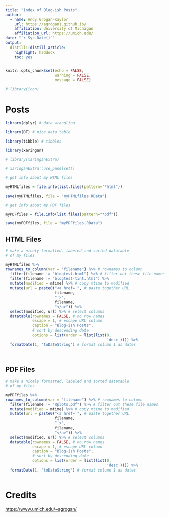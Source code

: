 ```yaml
---
title: "Index of Blog-ish Posts"
author:
  - name: Andy Grogan-Kaylor 
    url: https://agrogan1.github.io/
    affiliation: University of Michigan
    affiliation_url: https://umich.edu/
date: "`r Sys.Date()`"
output:
  distill::distill_article:
    highlight: haddock
    toc: yes
---
```


```r

knitr::opts_chunk$set(echo = FALSE,
                      warning = FALSE,
                      message = FALSE)

# library(icon)

```

# Posts

```r

library(dplyr) # data wrangling

library(DT) # nice data table

library(tibble) # tibbles

library(xaringan)

# library(xaringanExtra)

# xaringanExtra::use_panelset()


```

```r

# get info about my HTML files

myHTMLfiles = file.info(list.files(pattern="*html"))

save(myHTMLfiles, file = "myHTMLfiles.RData")

# get info about my PDF files

myPDFfiles = file.info(list.files(pattern="*pdf"))

save(myPDFfiles, file = "myPDFfiles.RData")

```

## HTML Files

```r

# make a nicely formatted, labeled and sorted datatable
# of my files

myHTMLfiles %>% 
rownames_to_column(var = "filename") %>% # rownames to column
  filter(filename != "blogtest.html") %>% # filter out these file names
  filter(filename != "blogtest-tint.html") %>%
  mutate(modified = mtime) %>% # copy mtime to modified
  mutate(url = paste0("<a href='", # paste together URL
                      filename,
                      "'>",
                      filename, 
                      "</a>")) %>% 
  select(modified, url) %>% # select columns
  datatable(rownames = FALSE, # no row names
            escape = 1, # escape URL column
            caption = "Blog-ish Posts",
            # sort by descending date
            options = list(order = list(list(0, 
                                             'desc')))) %>% 
  formatDate(1, 'toDateString') # format column 1 as dates
  
  
```


## PDF Files 

```r

# make a nicely formatted, labeled and sorted datatable
# of my files

myPDFfiles %>% 
rownames_to_column(var = "filename") %>% # rownames to column
  filter(filename != "Rplots.pdf") %>% # filter out these file names
  mutate(modified = mtime) %>% # copy mtime to modified
  mutate(url = paste0("<a href='", # paste together URL
                      filename,
                      "'>",
                      filename,
                      "</a>")) %>%
  select(modified, url) %>% # select columns
  datatable(rownames = FALSE, # no row names
            escape = 1, # escape URL column
            caption = "Blog-ish Posts",
            # sort by descending date
            options = list(order = list(list(0, 
                                             'desc')))) %>% 
  formatDate(1, 'toDateString') # format column 1 as dates
  
```


# Credits

[https://www.umich.edu/~agrogan/](https://www.umich.edu/~agrogan/)



